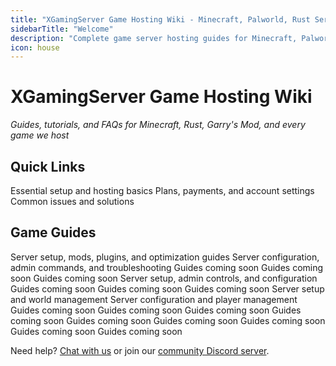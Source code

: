 ```yaml
---
title: "XGamingServer Game Hosting Wiki - Minecraft, Palworld, Rust Server Guides & Tutorials"
sidebarTitle: "Welcome"
description: "Complete game server hosting guides for Minecraft, Palworld, Rust, Valheim, and 20+ games. Step-by-step tutorials for server setup, mods, plugins, troubleshooting, and optimization."
icon: house
---
```


# XGamingServer Game Hosting Wiki

*Guides, tutorials, and FAQs for Minecraft, Rust, Garry's Mod, and every game we host*


## Quick Links

<CardGroup cols={3}>
  <Card title="Getting Started" href="/quickstart" icon="rocket">
    Essential setup and hosting basics
  </Card>
  <Card title="Billing & Account Management" href="/help" icon="credit-card">
    Plans, payments, and account settings
  </Card>
  <Card title="Server Troubleshooting" href="/panel/console" icon="wrench">
    Common issues and solutions
  </Card>
</CardGroup>

## Game Guides

<CardGroup cols={3}>
  <Card title="Minecraft" href="/games/minecraft" icon="https://xgamingserver.com/img/game-images/minecraft-server-hosting.webp">
    Server setup, mods, plugins, and optimization guides
  </Card>
  <Card title="Palworld" href="/games/palworld" icon="https://xgamingserver.com/img/game-images/palworld-server-hosting.webp">
    Server configuration, admin commands, and troubleshooting
  </Card>
  <Card title="Satisfactory" href="/games/satisfactory" icon="https://xgamingserver.com/img/game-images/satisfactory-server-hosting.webp">
    Guides coming soon
  </Card>
  <Card title="Rust" href="/games/rust" icon="https://xgamingserver.com/img/game-images/rust-server-hosting.webp">
    Guides coming soon
  </Card>
  <Card title="Valheim" href="/games/valheim" icon="https://xgamingserver.com/img/game-images/valheim-server-hosting.webp">
    Guides coming soon
  </Card>
  <Card title="V Rising" href="/games/vrising" icon="https://xgamingserver.com/img/game-images/vrising-server-hosting.webp">
    Server setup, admin controls, and configuration
  </Card>
  <Card title="Factorio" href="/games/factorio" icon="https://xgamingserver.com/img/game-images/factorio-server-hosting.webp">
    Guides coming soon
  </Card>
  <Card title="Sons of the Forest" href="/games/sons-of-the-forest" icon="https://xgamingserver.com/img/game-images/the-forest-server-hosting.webp">
    Guides coming soon
  </Card>
  <Card title="7 Days to Die" href="/games/7-days-to-die" icon="https://xgamingserver.com/img/game-images/7-days-to-die-server-hosting.webp">
    Guides coming soon
  </Card>
  <Card title="Enshrouded" href="/games/enshrouded" icon="https://xgamingserver.com/img/game-images/enshrouded-server-hosting.webp">
    Server setup and world management
  </Card>
  <Card title="Soulmask" href="/games/soulmask" icon="https://xgamingserver.com/img/game-images/soulmask-server-hosting.webp">
    Server configuration and player management
  </Card>
  <Card title="Unturned" href="/games/unturned" icon="https://xgamingserver.com/img/game-images/unturned-server-hosting.webp">
    Guides coming soon
  </Card>
  <Card title="FiveM" href="/games/fivem" icon="https://xgamingserver.com/img/game-images/fivem-server-hosting.webp">
    Guides coming soon
  </Card>
  <Card title="Counter-Strike 2" href="/games/cs2" icon="https://xgamingserver.com/img/game-images/counter-strike-2-server-hosting.webp">
    Guides coming soon
  </Card>
  <Card title="ARK: Survival Evolved" href="/games/ark-se" icon="https://xgamingserver.com/img/game-images/ark-survival-evolved-server-hosting.webp">
    Guides coming soon
  </Card>
  <Card title="Conan Exiles" href="/games/conan-exiles" icon="https://xgamingserver.com/img/game-images/conan-exiles-server-hosting.webp">
    Guides coming soon
  </Card>
  <Card title="Core Keeper" href="/games/core-keeper" icon="https://xgamingserver.com/img/game-images/core-keeper-server-hosting.webp">
    Guides coming soon
  </Card>
  <Card title="Vintage Story" href="/games/vintage-story" icon="https://xgamingserver.com/img/game-images/vintage-story-server-hosting.webp">
    Guides coming soon
  </Card>
  <Card title="Garry's Mod" href="/games/garrys-mod" icon="https://xgamingserver.com/img/game-images/garrys-mod-server-hosting.webp">
    Guides coming soon
  </Card>
  <Card title="Don't Starve Together" href="/games/dont-starve-together" icon="https://xgamingserver.com/img/game-images/dont-starve-together-server-hosting.webp">
    Guides coming soon
  </Card>
</CardGroup>

Need help? [Chat with us](https://xgamingserver.net/contact) or join our [community Discord server](https://discord.com/invite/Pv8DMpXtma).